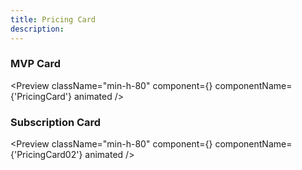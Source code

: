 ```yaml
---
title: Pricing Card
description:
---
```


### MVP Card

<Preview
  className="min-h-80"
  component={<PricingCard />}
  componentName={'PricingCard'}
  animated
/>

### Subscription Card

<Preview
  className="min-h-80"
  component={<PricingCard02 />}
  componentName={'PricingCard02'}
  animated
/>
